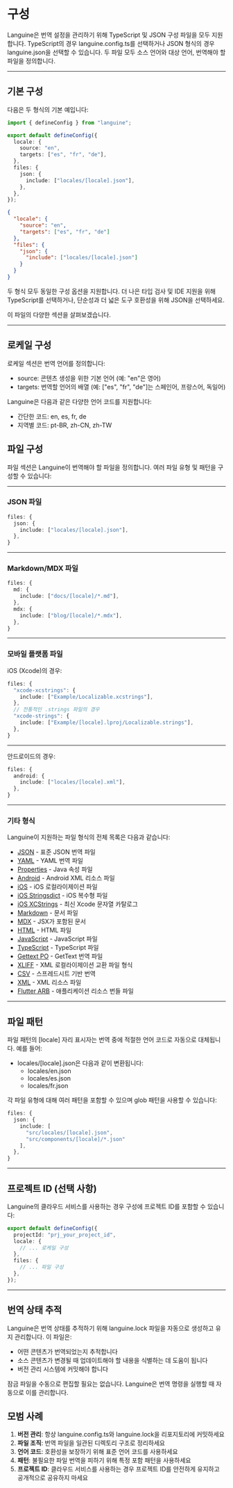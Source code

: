 # 구성

Languine은 번역 설정을 관리하기 위해 TypeScript 및 JSON 구성 파일을 모두 지원합니다. TypeScript의 경우 languine.config.ts를 선택하거나 JSON 형식의 경우 languine.json을 선택할 수 있습니다. 두 파일 모두 소스 언어와 대상 언어, 번역해야 할 파일을 정의합니다.

---

## 기본 구성

다음은 두 형식의 기본 예입니다:

```typescript title="languine.config.ts"
import { defineConfig } from "languine";

export default defineConfig({
  locale: {
    source: "en",
    targets: ["es", "fr", "de"],
  },
  files: {
    json: {
      include: ["locales/[locale].json"],
    },
  },
});
```

```json title="languine.json"
{
  "locale": {
    "source": "en",
    "targets": ["es", "fr", "de"]
  },
  "files": {
    "json": {
      "include": ["locales/[locale].json"]
    }
  }
}
```

두 형식 모두 동일한 구성 옵션을 지원합니다. 더 나은 타입 검사 및 IDE 지원을 위해 TypeScript를 선택하거나, 단순성과 더 넓은 도구 호환성을 위해 JSON을 선택하세요.

이 파일의 다양한 섹션을 살펴보겠습니다.

---

## 로케일 구성

로케일 섹션은 번역 언어를 정의합니다:

- source: 콘텐츠 생성을 위한 기본 언어 (예: "en"은 영어)
- targets: 번역할 언어의 배열 (예: ["es", "fr", "de"]는 스페인어, 프랑스어, 독일어)

Languine은 다음과 같은 다양한 언어 코드를 지원합니다:
- 간단한 코드: en, es, fr, de
- 지역별 코드: pt-BR, zh-CN, zh-TW

## 파일 구성

파일 섹션은 Languine이 번역해야 할 파일을 정의합니다. 여러 파일 유형 및 패턴을 구성할 수 있습니다:

---

### JSON 파일
```typescript
files: {
  json: {
    include: ["locales/[locale].json"],
  },
}
```

---

### Markdown/MDX 파일
```typescript
files: {
  md: {
    include: ["docs/[locale]/*.md"],
  },
  mdx: {
    include: ["blog/[locale]/*.mdx"],
  },
}
```

---

### 모바일 플랫폼 파일

iOS (Xcode)의 경우:
```typescript
files: {
  "xcode-xcstrings": {
    include: ["Example/Localizable.xcstrings"],
  },
  // 전통적인 .strings 파일의 경우
  "xcode-strings": {
    include: ["Example/[locale].lproj/Localizable.strings"],
  },
}
```

---

안드로이드의 경우:
```typescript
files: {
  android: {
    include: ["locales/[locale].xml"],
  },
}
```

---

### 기타 형식

Languine이 지원하는 파일 형식의 전체 목록은 다음과 같습니다:

- [JSON](/docs/json) - 표준 JSON 번역 파일
- [YAML](/docs/yaml) - YAML 번역 파일
- [Properties](/docs/properties) - Java 속성 파일
- [Android](/docs/android) - Android XML 리소스 파일
- [iOS](/docs/ios) - iOS 로컬라이제이션 파일
- [iOS Stringsdict](/docs/xcode-stringsdict) - iOS 복수형 파일
- [iOS XCStrings](/docs/xcode-xcstrings) - 최신 Xcode 문자열 카탈로그
- [Markdown](/docs/md) - 문서 파일
- [MDX](/docs/mdx) - JSX가 포함된 문서
- [HTML](/docs/html) - HTML 파일
- [JavaScript](/docs/js) - JavaScript 파일
- [TypeScript](/docs/ts) - TypeScript 파일
- [Gettext PO](/docs/po) - GetText 번역 파일
- [XLIFF](/docs/xliff) - XML 로컬라이제이션 교환 파일 형식
- [CSV](/docs/csv) - 스프레드시트 기반 번역
- [XML](/docs/xml) - XML 리소스 파일
- [Flutter ARB](/docs/arb) - 애플리케이션 리소스 번들 파일

---

## 파일 패턴

파일 패턴의 [locale] 자리 표시자는 번역 중에 적절한 언어 코드로 자동으로 대체됩니다. 예를 들어:

- locales/[locale].json은 다음과 같이 변환됩니다:
  - locales/en.json
  - locales/es.json
  - locales/fr.json

각 파일 유형에 대해 여러 패턴을 포함할 수 있으며 glob 패턴을 사용할 수 있습니다:
```typescript
files: {
  json: {
    include: [
      "src/locales/[locale].json",
      "src/components/[locale]/*.json"
    ],
  },
}
```

---

## 프로젝트 ID (선택 사항)

Languine의 클라우드 서비스를 사용하는 경우 구성에 프로젝트 ID를 포함할 수 있습니다:

```typescript
export default defineConfig({
  projectId: "prj_your_project_id",
  locale: {
    // ... 로케일 구성
  },
  files: {
    // ... 파일 구성
  },
});
```

---

## 번역 상태 추적

Languine은 번역 상태를 추적하기 위해 languine.lock 파일을 자동으로 생성하고 유지 관리합니다. 이 파일은:

- 어떤 콘텐츠가 번역되었는지 추적합니다
- 소스 콘텐츠가 변경될 때 업데이트해야 할 내용을 식별하는 데 도움이 됩니다
- 버전 관리 시스템에 커밋해야 합니다

잠금 파일을 수동으로 편집할 필요는 없습니다. Languine은 번역 명령을 실행할 때 자동으로 이를 관리합니다.

## 모범 사례

1. **버전 관리**: 항상 languine.config.ts와 languine.lock을 리포지토리에 커밋하세요
2. **파일 조직**: 번역 파일을 일관된 디렉토리 구조로 정리하세요
3. **언어 코드**: 호환성을 보장하기 위해 표준 언어 코드를 사용하세요
4. **패턴**: 불필요한 파일 번역을 피하기 위해 특정 포함 패턴을 사용하세요
5. **프로젝트 ID**: 클라우드 서비스를 사용하는 경우 프로젝트 ID를 안전하게 유지하고 공개적으로 공유하지 마세요
